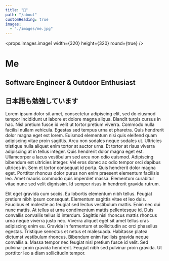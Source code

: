 ```yaml
---
title: "👋"
path: "/about"
customHeading: true
images:
  - "./images/me.jpg"
---
```


<props.images.image1 width={320} height={320} round={true} />

# Me

## Software Engineer & Outdoor Enthusiast

## 日本語も勉強しています

Lorem ipsum dolor sit amet, consectetur adipiscing elit, sed do eiusmod tempor incididunt ut labore et dolore magna aliqua.
Blandit turpis cursus in hac. Nisl pretium fusce id velit ut tortor pretium viverra.
Commodo nulla facilisi nullam vehicula. Egestas sed tempus urna et pharetra.
Quis hendrerit dolor magna eget est lorem. Euismod elementum nisi quis eleifend quam adipiscing vitae proin sagittis.
Arcu non sodales neque sodales ut. Ultricies tristique nulla aliquet enim tortor at auctor urna.
Et tortor at risus viverra adipiscing at in tellus integer. Quis hendrerit dolor magna eget est.
Ullamcorper a lacus vestibulum sed arcu non odio euismod. Adipiscing bibendum est ultricies integer.
Vel eros donec ac odio tempor orci dapibus ultrices in. Sem et tortor consequat id porta. Quis hendrerit dolor magna eget.
Porttitor rhoncus dolor purus non enim praesent elementum facilisis leo. Amet mauris commodo quis imperdiet massa.
Elementum curabitur vitae nunc sed velit dignissim. Id semper risus in hendrerit gravida rutrum.

Elit eget gravida cum sociis. Eu lobortis elementum nibh tellus.
Feugiat pretium nibh ipsum consequat. Elementum sagittis vitae et leo duis.
Faucibus et molestie ac feugiat sed lectus vestibulum mattis. Enim nec dui nunc mattis.
At tellus at urna condimentum mattis pellentesque id. Duis convallis convallis tellus id interdum.
Sagittis nisl rhoncus mattis rhoncus urna neque viverra justo nec. Viverra aliquet eget sit amet tellus cras adipiscing enim eu.
Gravida in fermentum et sollicitudin ac orci phasellus egestas. Tristique senectus et netus et malesuada.
Habitasse platea dictumst vestibulum rhoncus. Bibendum enim facilisis gravida neque convallis a.
Massa tempor nec feugiat nisl pretium fusce id velit. Sed pulvinar proin gravida hendrerit.
Feugiat nibh sed pulvinar proin gravida. Ut porttitor leo a diam sollicitudin tempor.
